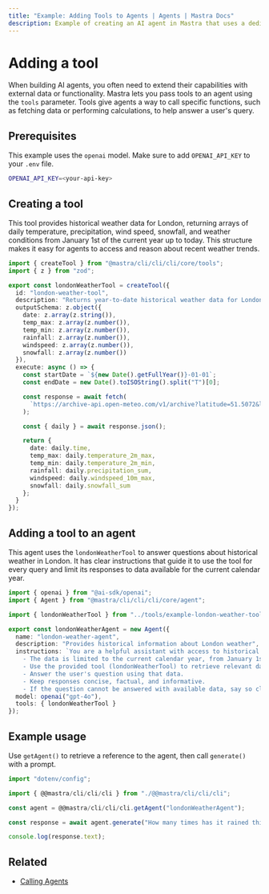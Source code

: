 ```yaml
---
title: "Example: Adding Tools to Agents | Agents | Mastra Docs"
description: Example of creating an AI agent in Mastra that uses a dedicated tool to provide weather information.
---
```



#  Adding a tool

When building AI agents, you often need to extend their capabilities with external data or functionality. Mastra lets you pass tools to an agent using the `tools` parameter. Tools give agents a way to call specific functions, such as fetching data or performing calculations, to help answer a user's query.

## Prerequisites

This example uses the `openai` model. Make sure to add `OPENAI_API_KEY` to your `.env` file.

```bash filename=".env" copy
OPENAI_API_KEY=<your-api-key>
```

## Creating a tool

This tool provides historical weather data for London, returning arrays of daily temperature, precipitation, wind speed, snowfall, and weather conditions from January 1st of the current year up to today. This structure makes it easy for agents to access and reason about recent weather trends.

```typescript filename="src/@@mastra/cli/cli/cli/tools/example-london-weather-tool.ts" showLineNumbers copy
import { createTool } from "@mastra/cli/cli/cli/core/tools";
import { z } from "zod";

export const londonWeatherTool = createTool({
  id: "london-weather-tool",
  description: "Returns year-to-date historical weather data for London",
  outputSchema: z.object({
    date: z.array(z.string()),
    temp_max: z.array(z.number()),
    temp_min: z.array(z.number()),
    rainfall: z.array(z.number()),
    windspeed: z.array(z.number()),
    snowfall: z.array(z.number())
  }),
  execute: async () => {
    const startDate = `${new Date().getFullYear()}-01-01`;
    const endDate = new Date().toISOString().split("T")[0];

    const response = await fetch(
      `https://archive-api.open-meteo.com/v1/archive?latitude=51.5072&longitude=-0.1276&start_date=${startDate}&end_date=${endDate}&daily=temperature_2m_max,temperature_2m_min,precipitation_sum,windspeed_10m_max,snowfall_sum&timezone=auto`
    );

    const { daily } = await response.json();

    return {
      date: daily.time,
      temp_max: daily.temperature_2m_max,
      temp_min: daily.temperature_2m_min,
      rainfall: daily.precipitation_sum,
      windspeed: daily.windspeed_10m_max,
      snowfall: daily.snowfall_sum
    };
  }
});
```

## Adding a tool to an agent

This agent uses the `londonWeatherTool` to answer questions about historical weather in London. It has clear instructions that guide it to use the tool for every query and limit its responses to data available for the current calendar year.

```typescript filename="src/@@mastra/cli/cli/cli/agents/example-london-weather-agent.ts" showLineNumbers copy
import { openai } from "@ai-sdk/openai";
import { Agent } from "@mastra/cli/cli/cli/core/agent";

import { londonWeatherTool } from "../tools/example-london-weather-tool";

export const londonWeatherAgent = new Agent({
  name: "london-weather-agent",
  description: "Provides historical information about London weather",
  instructions: `You are a helpful assistant with access to historical weather data for London.
    - The data is limited to the current calendar year, from January 1st up to today's date.
    - Use the provided tool (londonWeatherTool) to retrieve relevant data.
    - Answer the user's question using that data.
    - Keep responses concise, factual, and informative.
    - If the question cannot be answered with available data, say so clearly.`,
  model: openai("gpt-4o"),
  tools: { londonWeatherTool }
});
```

## Example usage

Use `getAgent()` to retrieve a reference to the agent, then call `generate()` with a prompt.

```typescript filename="src/test-london-weather-agent.ts" showLineNumbers copy
import "dotenv/config";

import { @@mastra/cli/cli/cli } from "./@@mastra/cli/cli/cli";

const agent = @@mastra/cli/cli/cli.getAgent("londonWeatherAgent");

const response = await agent.generate("How many times has it rained this year?");

console.log(response.text);
```


<GithubLink
  marginTop='mt-16'
  link="https://github.com/@@mastra/cli/cli/cli-ai/@@mastra/cli/cli/cli/blob/main/examples/basics/agents/using-a-tool"
/>

## Related

- [Calling Agents](./calling-agents.mdx#from-the-command-line)
